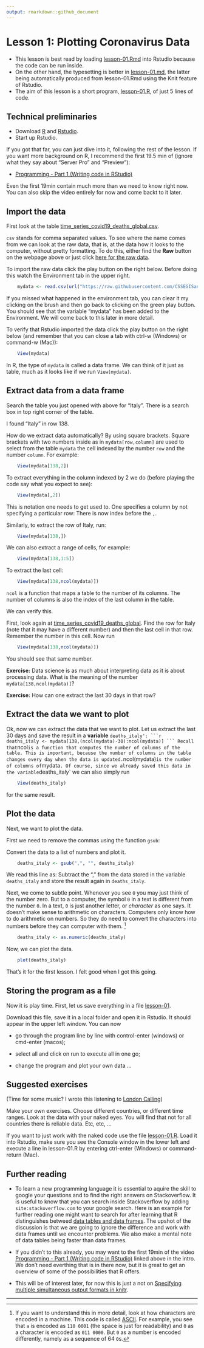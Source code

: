 ```yaml
---
output: rmarkdown::github_document
---
```


# Lesson 1: Plotting Coronavirus Data

- This lesson is best read by loading [lesson-01.Rmd](lesson-01.Rmd) into Rstudio because the code can be run inside. 
- On the other hand, the typesetting is better in [lesson-01.md](lesson-01.md), the latter being automatically produced from lesson-01.Rmd using the Knit feature of Rstudio.
- The aim of this lesson is a short program, [lesson-01.R](lesson-01.R),  of just 5 lines of code.

## Technical preliminaries

- Download [R](https://cran.r-project.org/) and [Rstudio](https://rstudio.com/products/rstudio/download/).
- Start up Rstudio. 

If you got that far, you can just dive into it, following the rest of the lesson. If you want more background on R, I recommend the first 19.5 min of (ignore what they say about "Server Pro" and "Preview"):

- [Programming - Part 1 (Writing code in RStudio)](https://resources.rstudio.com/wistia-rstudio-essentials-2/rstudioessentialsprogrammingpart1-2)

Even the first 19min contain much more than we need to know right now. You can also skip the video entirely for now and come backt to it later.

## Import the data 

First look at the table  [time_series_covid19_deaths_global.csv](https://github.com/CSSEGISandData/COVID-19/blob/master/csse_covid_19_data/csse_covid_19_time_series/time_series_covid19_deaths_global.csv). 

`csv` stands for comma separated values. To see where the name comes from we can look at the raw data, that is, at the data how it looks to the computer, without pretty formatting. To do this, either find the **Raw** button on the webpage above or just click [here for the raw data](https://raw.githubusercontent.com/CSSEGISandData/COVID-19/master/csse_covid_19_data/csse_covid_19_time_series/time_series_covid19_deaths_global.csv).

To import the raw data click the play button on the right below. Before doing this watch the Environment tab in the upper right.
```r
    mydata <- read.csv(url("https://raw.githubusercontent.com/CSSEGISandData/COVID-19/master/csse_covid_19_data/csse_covid_19_time_series/time_series_covid19_deaths_global.csv"),check.names = FALSE)
```
If you missed what happened in the environment tab, you can clear it my clicking on the brush and then go back to clicking on the green play button. You should see that the variable "mydata" has been added to the Environment. We will come back to this later in more detail.

To verify that Rstudio imported the data click the play button on the right below (and remember that you can close a tab with ctrl-w (Windows) or command-w (Mac)):
```r
    View(mydata)
```

In R, the type of `mydata` is called a data frame. We can think of it just as table, much as it looks like if we run `View(mydata)`.

## Extract data from a data frame

Search the table you just opened with above for "Italy". There is a search box in top right corner of the table.

I found "Italy" in row 138.

How do we extract data automatically? By using square brackets. Square brackets with two numbers inside as in `mydata[row,column]` are used to select from the table `mydata` the cell indexed by the number `row` and the number `column`. For example:
```r
    View(mydata[138,2])
```
To extract everything in the column indexed by 2 we do (before playing the code say what you expect to see):
```r
    View(mydata[,2])
```
This is notation one needs to get used to. One specifies a column by not specifying a particular row: There is now index before the `,`.

Similarly, to extract the row of Italy, run:
```r
    View(mydata[138,])
```
We can also extract a range of cells, for example:
```r
    View(mydata[138,1:5])
```
To extract the last cell:
```r
    View(mydata[138,ncol(mydata)])
```
`ncol` is a function that maps a table to the number of its columns. The number of columns is also the index of the last column in the table.

We can verify this. 

First, look again at [time_series_covid19_deaths_global](https://github.com/CSSEGISandData/COVID-19/blob/master/csse_covid_19_data/csse_covid_19_time_series/time_series_covid19_deaths_global.csv). Find the row for Italy (note that it may have a different number) and then the last cell in that row. Remember the number in this cell. Now run
```r
    View(mydata[138,ncol(mydata)])
```
You should see that same number. 

**Exercise:** Data science is as much about interpreting data as it is about processing data. What is the meaning of the number `mydata[138,ncol(mydata)]`? 

**Exercise:** How can one extract the last 30 days in that row?

## Extract the data we want to plot

Ok, now we can extract the data that we want to plot. Let us extract the last 30 days and save the result in a **variable** `deaths_italy':
```r
    deaths_italy <- mydata[138,(ncol(mydata)-30):ncol(mydata)]
```
Recall that `ncol` is a function that computes the number of columns of the table. This is important, because the number of columns in the table changes every day when the data is updated. `ncol(mydata)` is the number of columns of `mydata`. Of course, since we already saved this data in the variable `deaths_italy` we can also simply run
```r
    View(deaths_italy)
```
for the same result.

## Plot the data

Next, we want to plot the data. 

First we need to remove the commas using the function `gsub`:

Convert the data to a list of numbers and plot it.
```r
    deaths_italy <- gsub(",", "", deaths_italy)
```
We read this line as: Subtract the "," from the data stored in the variable `deaths_italy` and store the result again in `deaths_italy`.

Next, we come to subtle point. Whenever you see `0` you may just think of the number zero. But to a computer, the symbol `0` in a text is different from the number `0`. In a text, `0` is just another letter, or *character* as one says. It doesn't make sense to arithmetic on characters. Computers only know how to do arithmetic on numbers. So they do need to convert the characters into numbers before they can computer with them. [^ascii]
```r
    deaths_italy <- as.numeric(deaths_italy)
```
Now, we can plot the data.
```r
    plot(deaths_italy)
```

That's it for the first lesson. I felt good when I got this going. 

## Storing the program as a file

Now it is play time. First, let us save everything in a file [lesson-01](lesson-01.R). 

Download this file, save it in a local folder and open it in Rstudio. It should appear in the upper left window. You can now

- go through the program line by line with control-enter (windows) or cmd-enter (macos);

- select all and click on run to execute all in one go;
- change the program and plot your own data ...

## Suggested exercises

(Time for some music? I wrote this listening to [London  Calling](https://www.youtube.com/watch?v=hZw23sWlyG0&list=PLkLimRXN6NKzoSccJhADNW42Ayxf7mYwF&index=8))

Make your own exercises. Choose different countries, or different time ranges. Look at the data with your naked eyes. You will find that not for all countries there is reliable data. Etc, etc, ...

If you want to just work with the naked code use the file [lesson-01.R](lesson-01.R). Load it into Rstudio, make sure you see the Console window in the lower left and execute a line in lesson-01.R by entering ctrl-enter (Windows) or command-return (Mac).


## Further reading

- To learn a new programming language it is essential to aquire the skill to google your questions and to find  the right answers on Stackoverflow. It is useful to know that you can search inside Stackoverflow by adding `site:stackoverflow.com` to your google search. Here is an example for further reading one might want to search for after learning that R distinguishes betweed [data tables and data frames](https://www.google.com?q=site:stackoverflow.com data frame vs table in R). The upshot of the discussion is that we are going to ignore the difference and work with data frames until we encounter problems. We also make a mental note of data tables being faster than data frames.

- If you didn't to this already, you may want to the first 19min of the video [Programming - Part 1 (Writing code in RStudio)](https://resources.rstudio.com/wistia-rstudio-essentials-2/rstudioessentialsprogrammingpart1-2) linked above in the intro. We don't need everthing that is in there now, but it is great to get an overview of some of the possibilities that R offers.

- This will be of interest later, for now this is just a not on [Specifying multiple simultaneous output formats in knitr](https://stackoverflow.com/questions/25078572/specifying-multiple-simultaneous-output-formats-in-knitr).

---

[^ascii]: If you want to understand this in more detail, look at how characters are encoded in a machine. This code is called [ASCII](https://en.wikipedia.org/wiki/ASCII#Printable_characters). For example, you see that `a` is encoded as `110 0001` (the space is just for readability) and `0` as a character is encoded as `011 0000`. But `0` as a number is encoded differently, namely as a sequence of 64 `0`s.
